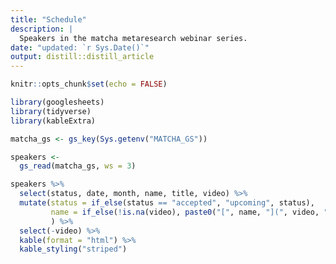 ```yaml
---
title: "Schedule"
description: |
  Speakers in the matcha metaresearch webinar series.
date: "updated: `r Sys.Date()`"
output: distill::distill_article
---
```


```r
knitr::opts_chunk$set(echo = FALSE)
```



```r
library(googlesheets)
library(tidyverse)
library(kableExtra)

matcha_gs <- gs_key(Sys.getenv("MATCHA_GS"))

speakers <-
  gs_read(matcha_gs, ws = 3)


```

```r
speakers %>% 
  select(status, date, month, name, title, video) %>% 
  mutate(status = if_else(status == "accepted", "upcoming", status),
         name = if_else(!is.na(video), paste0("[", name, "](", video, ")"), name)
         ) %>% 
  select(-video) %>% 
  kable(format = "html") %>% 
  kable_styling("striped")


```




